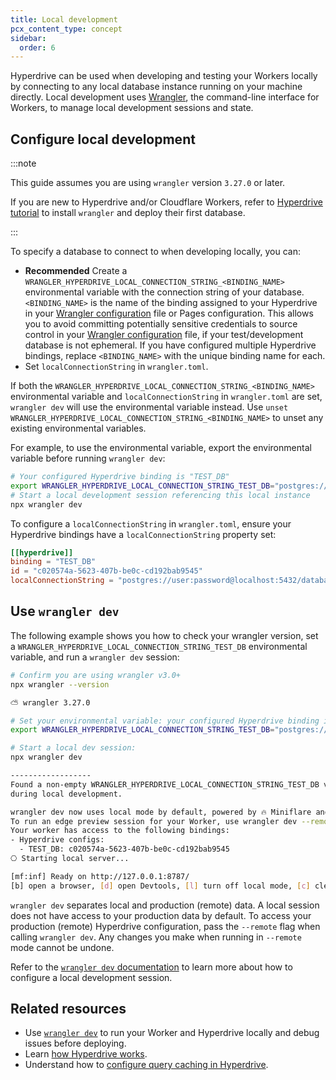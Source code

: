 ```yaml
---
title: Local development
pcx_content_type: concept
sidebar:
  order: 6
---
```


Hyperdrive can be used when developing and testing your Workers locally by connecting to any local database instance running on your machine directly. Local development uses [Wrangler](/workers/wrangler/install-and-update/), the command-line interface for Workers, to manage local development sessions and state.

## Configure local development

:::note

This guide assumes you are using `wrangler` version `3.27.0` or later.

If you are new to Hyperdrive and/or Cloudflare Workers, refer to [Hyperdrive tutorial](/hyperdrive/get-started/) to install `wrangler` and deploy their first database.

:::

To specify a database to connect to when developing locally, you can:

- **Recommended** Create a `WRANGLER_HYPERDRIVE_LOCAL_CONNECTION_STRING_<BINDING_NAME>` environmental variable with the connection string of your database. `<BINDING_NAME>` is the name of the binding assigned to your Hyperdrive in your [Wrangler configuration](/workers/wrangler/configuration) file or Pages configuration. This allows you to avoid committing potentially sensitive credentials to source control in your [Wrangler configuration](/workers/wrangler/configuration) file, if your test/development database is not ephemeral. If you have configured multiple Hyperdrive bindings, replace `<BINDING_NAME>` with the unique binding name for each.
- Set `localConnectionString` in `wrangler.toml`.

If both the `WRANGLER_HYPERDRIVE_LOCAL_CONNECTION_STRING_<BINDING_NAME>` environmental variable and `localConnectionString` in `wrangler.toml` are set, `wrangler dev` will use the environmental variable instead. Use `unset WRANGLER_HYPERDRIVE_LOCAL_CONNECTION_STRING_<BINDING_NAME>` to unset any existing environmental variables.

For example, to use the environmental variable, export the environmental variable before running `wrangler dev`:

```sh
# Your configured Hyperdrive binding is "TEST_DB"
export WRANGLER_HYPERDRIVE_LOCAL_CONNECTION_STRING_TEST_DB="postgres://user:password@localhost:5432/databasename"
# Start a local development session referencing this local instance
npx wrangler dev
```

To configure a `localConnectionString` in `wrangler.toml`, ensure your Hyperdrive bindings have a `localConnectionString` property set:

```toml
[[hyperdrive]]
binding = "TEST_DB"
id = "c020574a-5623-407b-be0c-cd192bab9545"
localConnectionString = "postgres://user:password@localhost:5432/databasename"
```

## Use `wrangler dev`

The following example shows you how to check your wrangler version, set a `WRANGLER_HYPERDRIVE_LOCAL_CONNECTION_STRING_TEST_DB` environmental variable, and run a `wrangler dev` session:

```sh
# Confirm you are using wrangler v3.0+
npx wrangler --version
```

```sh output
⛅️ wrangler 3.27.0
```

```sh
# Set your environmental variable: your configured Hyperdrive binding is "TEST_DB".
export WRANGLER_HYPERDRIVE_LOCAL_CONNECTION_STRING_TEST_DB="postgres://user:password@localhost:5432/databasename"
```

```sh
# Start a local dev session:
npx wrangler dev
```

```sh output
------------------
Found a non-empty WRANGLER_HYPERDRIVE_LOCAL_CONNECTION_STRING_TEST_DB variable. Hyperdrive will connect to this database
during local development.

wrangler dev now uses local mode by default, powered by 🔥 Miniflare and 👷 workerd.
To run an edge preview session for your Worker, use wrangler dev --remote
Your worker has access to the following bindings:
- Hyperdrive configs:
  - TEST_DB: c020574a-5623-407b-be0c-cd192bab9545
⎔ Starting local server...

[mf:inf] Ready on http://127.0.0.1:8787/
[b] open a browser, [d] open Devtools, [l] turn off local mode, [c] clear console, [x] to exit
```

`wrangler dev` separates local and production (remote) data. A local session does not have access to your production data by default. To access your production (remote) Hyperdrive configuration, pass the `--remote` flag when calling `wrangler dev`. Any changes you make when running in `--remote` mode cannot be undone.

Refer to the [`wrangler dev` documentation](/workers/wrangler/commands/#dev) to learn more about how to configure a local development session.

## Related resources

- Use [`wrangler dev`](/workers/wrangler/commands/#dev) to run your Worker and Hyperdrive locally and debug issues before deploying.
- Learn [how Hyperdrive works](/hyperdrive/configuration/how-hyperdrive-works/).
- Understand how to [configure query caching in Hyperdrive](/hyperdrive/configuration/query-caching/).
